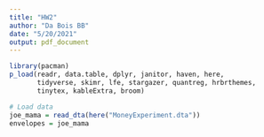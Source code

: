 ```yaml
---
title: "HW2"
author: "Da Bois BB"
date: "5/20/2021"
output: pdf_document
---
```


```r
library(pacman)
p_load(readr, data.table, dplyr, janitor, haven, here, 
       tidyverse, skimr, lfe, stargazer, quantreg, hrbrthemes, 
       tinytex, kableExtra, broom)
```

```r
# Load data
joe_mama = read_dta(here("MoneyExperiment.dta")) 
envelopes = joe_mama
```

```r


```


```r

```

